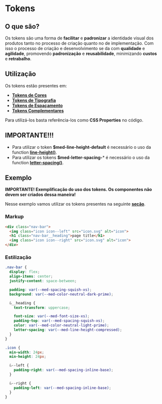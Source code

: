 
<Meta title="Tokens/Introdução" />

# Tokens

## O que são?

Os tokens são uma forma de **facilitar** e **padronizar** a identidade visual dos produtos tanto no processo de criação quanto no de implementação.
Com isso o processo de criação e desenvolvimento se da com **qualidade** e **agilidade**, promovendo **padronização**
e **reusabilidade**, minimizando **custos** e **retrabalho**.

## Utilização

Os tokens estão presentes em:

- **[Tokens de Cores](http://desenv.ordomederi.com/med-components/?path=/story/tokens-cores--cores)**
- **[Tokens de Tipografia](http://desenv.ordomederi.com/med-components/?path=/story/tokens-tipografia--tipografia)**
- **[Tokens de Espaçamento](http://desenv.ordomederi.com/med-components/?path=/story/tokens-espacamento--espacamento)**
- **[Tokens Complementares](http://desenv.ordomederi.com/med-components/?path=/story/tokens-complementares--complementares)**

Para utilizá-los basta referência-los como **CSS Properties** no código.

## IMPORTANTE!!!

- Para utilizar o token **$med-line-height-default** é necessário o uso da function **[line-height()](http://desenv.ordomederi.com/med-components/?path=/story/global-functions-tipografia--page#line-height)**.
- Para utilizar os tokens **$med-letter-spacing-*** é necessário o uso da function **[letter-spacing()](http://desenv.ordomederi.com/med-components/?path=/story/global-functions-tipografia--page#letter-spacing)**.

## Exemplo

**IMPORTANTE! Exemplificação do uso dos tokens. Os componentes não devem ser criados dessa maneira!**

Nesse exemplo vamos utilizar os tokens presentes na seguinte **[seção](http://desenv.ordomederi.com/med-components/?path=/story/tokens-exemplo--exemplo)**.

### Markup

```html
<div class="nav-bar">
  <img class="icon icon--left" src="icon.svg" alt="icon">
  <h1 class="nav-bar__heading">page title</h1>
  <img class="icon icon--right" src="icon.svg" alt="icon">
</div>
```

### Estilização

```scss
.nav-bar {
  display: flex;
  align-items: center;
  justify-content: space-between;

  padding: var(--med-spacing-squish-xs);
  background: var(--med-color-neutral-dark-prime);

  &__heading {
    text-transform: uppercase;

    font-size: var(--med-font-size-xs);
    padding-top: var(--med-spacing-squish-xs);
    color: var(--med-color-neutral-light-prime);
    letter-spacing: var(--med-line-height-compressed);
  }
}

.icon {
  min-width: 24px;
  min-height: 24px;

  &--left {
    padding-right: var(--med-spacing-inline-base);
  }

  &--right {
    padding-left: var(--med-spacing-inline-base);
  }
}

```
